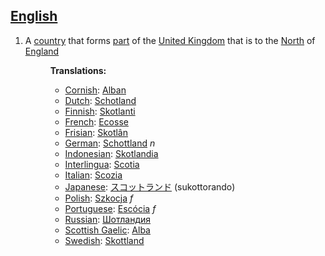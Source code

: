 ==[[English]]==
#A [[country]] that forms [[part]] of the [[United Kingdom]] that is to the [[North]] of [[England]]
#:'''Translations:'''
#:*[[Cornish]]: [[Alban]]
#:*[[Dutch]]: [[Schotland]] 
#:*[[Finnish]]: [[Skotlanti]]
#:*[[French]]:  [[Ecosse]]
#:*[[Frisian]]: [[Skotlân]]
#:*[[German]]: [[Schottland]] ''n''
#:*[[Indonesian]]:  [[Skotlandia]]
#:*[[Interlingua]]: [[Scotia]]
#:*[[Italian]]: [[Scozia]]
#:*[[Japanese]]:  [[スコットランド]] (sukottorando)
#:*[[Polish]]: [[Szkocja]] ''f''
#:*[[Portuguese]]: [[Escócia]] ''f''
#:*[[Russian]]: [[Шотландия]]
#:*[[Scottish Gaelic]]: [[Alba]]
#:*[[Swedish]]: [[Skottland]]